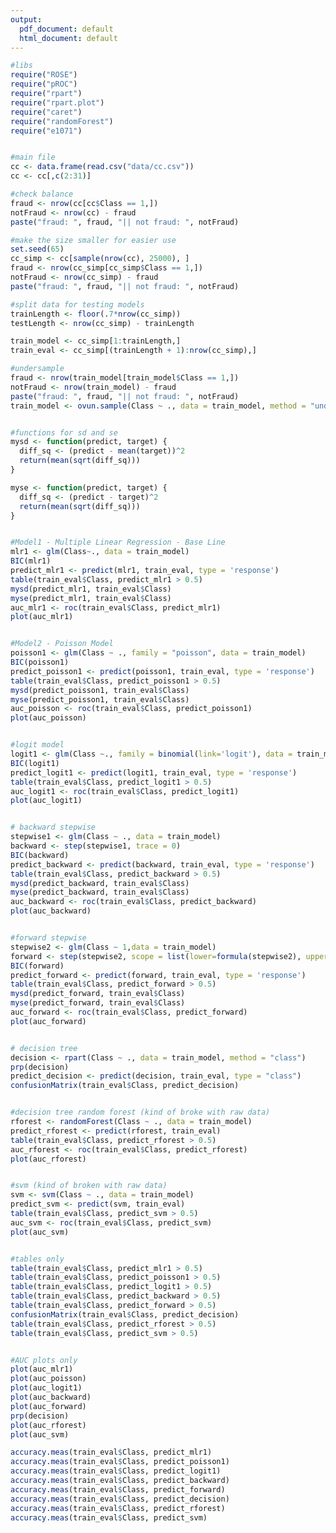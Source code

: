 ```yaml
---
output:
  pdf_document: default
  html_document: default
---
```

```r
#libs
require("ROSE")
require("pROC")
require("rpart")
require("rpart.plot")
require("caret")
require("randomForest")
require("e1071")


#main file
cc <- data.frame(read.csv("data/cc.csv"))
cc <- cc[,c(2:31)]

#check balance
fraud <- nrow(cc[cc$Class == 1,])
notFraud <- nrow(cc) - fraud
paste("fraud: ", fraud, "|| not fraud: ", notFraud)

#make the size smaller for easier use
set.seed(65)
cc_simp <- cc[sample(nrow(cc), 25000), ]
fraud <- nrow(cc_simp[cc_simp$Class == 1,])
notFraud <- nrow(cc_simp) - fraud
paste("fraud: ", fraud, "|| not fraud: ", notFraud)

#split data for testing models
trainLength <- floor(.7*nrow(cc_simp))
testLength <- nrow(cc_simp) - trainLength

train_model <- cc_simp[1:trainLength,]
train_eval <- cc_simp[(trainLength + 1):nrow(cc_simp),]

#undersample
fraud <- nrow(train_model[train_model$Class == 1,])
notFraud <- nrow(train_model) - fraud
paste("fraud: ", fraud, "|| not fraud: ", notFraud)
train_model <- ovun.sample(Class ~ ., data = train_model, method = "under",N = fraud*2, seed = 1)$data


#functions for sd and se
mysd <- function(predict, target) {
  diff_sq <- (predict - mean(target))^2
  return(mean(sqrt(diff_sq)))
}

myse <- function(predict, target) {
  diff_sq <- (predict - target)^2
  return(mean(sqrt(diff_sq)))
}


#Model1 - Multiple Linear Regression - Base Line
mlr1 <- glm(Class~., data = train_model)
BIC(mlr1)
predict_mlr1 <- predict(mlr1, train_eval, type = 'response')
table(train_eval$Class, predict_mlr1 > 0.5)
mysd(predict_mlr1, train_eval$Class)
myse(predict_mlr1, train_eval$Class)
auc_mlr1 <- roc(train_eval$Class, predict_mlr1)
plot(auc_mlr1)


#Model2 - Poisson Model
poisson1 <- glm(Class ~ ., family = "poisson", data = train_model)
BIC(poisson1)
predict_poisson1 <- predict(poisson1, train_eval, type = 'response')
table(train_eval$Class, predict_poisson1 > 0.5)
mysd(predict_poisson1, train_eval$Class)
myse(predict_poisson1, train_eval$Class)
auc_poisson <- roc(train_eval$Class, predict_poisson1)
plot(auc_poisson)


#logit model
logit1 <- glm(Class ~., family = binomial(link='logit'), data = train_model)
BIC(logit1)
predict_logit1 <- predict(logit1, train_eval, type = 'response')
table(train_eval$Class, predict_logit1 > 0.5)
auc_logit1 <- roc(train_eval$Class, predict_logit1)
plot(auc_logit1)


# backward stepwise
stepwise1 <- glm(Class ~ ., data = train_model)
backward <- step(stepwise1, trace = 0)
BIC(backward)
predict_backward <- predict(backward, train_eval, type = 'response')
table(train_eval$Class, predict_backward > 0.5)
mysd(predict_backward, train_eval$Class)
myse(predict_backward, train_eval$Class)
auc_backward <- roc(train_eval$Class, predict_backward)
plot(auc_backward)


#forward stepwise
stepwise2 <- glm(Class ~ 1,data = train_model)
forward <- step(stepwise2, scope = list(lower=formula(stepwise2), upper=formula(stepwise1)), direction = "forward", trace = 0)
BIC(forward)
predict_forward <- predict(forward, train_eval, type = 'response')
table(train_eval$Class, predict_forward > 0.5)
mysd(predict_forward, train_eval$Class)
myse(predict_forward, train_eval$Class)
auc_forward <- roc(train_eval$Class, predict_forward)
plot(auc_forward)


# decision tree
decision <- rpart(Class ~ ., data = train_model, method = "class")
prp(decision)
predict_decision <- predict(decision, train_eval, type = "class")
confusionMatrix(train_eval$Class, predict_decision)


#decision tree random forest (kind of broke with raw data)
rforest <- randomForest(Class ~ ., data = train_model)
predict_rforest <- predict(rforest, train_eval)
table(train_eval$Class, predict_rforest > 0.5)
auc_rforest <- roc(train_eval$Class, predict_rforest)
plot(auc_rforest)


#svm (kind of broken with raw data)
svm <- svm(Class ~ ., data = train_model)
predict_svm <- predict(svm, train_eval)
table(train_eval$Class, predict_svm > 0.5)
auc_svm <- roc(train_eval$Class, predict_svm)
plot(auc_svm)


#tables only
table(train_eval$Class, predict_mlr1 > 0.5)
table(train_eval$Class, predict_poisson1 > 0.5)
table(train_eval$Class, predict_logit1 > 0.5)
table(train_eval$Class, predict_backward > 0.5)
table(train_eval$Class, predict_forward > 0.5)
confusionMatrix(train_eval$Class, predict_decision)
table(train_eval$Class, predict_rforest > 0.5)
table(train_eval$Class, predict_svm > 0.5)


#AUC plots only
plot(auc_mlr1)
plot(auc_poisson)
plot(auc_logit1)
plot(auc_backward)
plot(auc_forward)
prp(decision)
plot(auc_rforest)
plot(auc_svm)

accuracy.meas(train_eval$Class, predict_mlr1)
accuracy.meas(train_eval$Class, predict_poisson1)
accuracy.meas(train_eval$Class, predict_logit1)
accuracy.meas(train_eval$Class, predict_backward)
accuracy.meas(train_eval$Class, predict_forward)
accuracy.meas(train_eval$Class, predict_decision)
accuracy.meas(train_eval$Class, predict_rforest)
accuracy.meas(train_eval$Class, predict_svm)
```